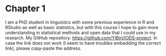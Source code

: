 
# Chapter 1

I am a PhD student in linguistics with some previous experience in R and RStudio as well as basic statistics, but with this course I hope to gain more understanding in statistical methods and open data that I could use in my research.   My GitHub repository: [https://github.com/YIBiri/IODS-project](https://github.com/YIBiri/IODS-project/).   In case the link does not work (I seem to have troubles embedding the correct link), please copy-paste the address.